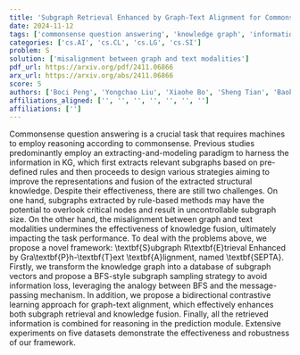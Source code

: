 ```yaml
---
title: 'Subgraph Retrieval Enhanced by Graph-Text Alignment for Commonsense Question Answering'
date: 2024-11-12
tags: ['commonsense question answering', 'knowledge graph', 'information fusion', 'graph-text alignment', 'bidirectional contrastive learning', 'message-passing mechanism', 'subgraph retrieval']
categories: ['cs.AI', 'cs.CL', 'cs.LG', 'cs.SI']
problem: S
solution: ['misalignment between graph and text modalities']
pdf_url: https://arxiv.org/pdf/2411.06866
arx_url: https://arxiv.org/abs/2411.06866
score: 5
authors: ['Boci Peng', 'Yongchao Liu', 'Xiaohe Bo', 'Sheng Tian', 'Baokun Wang', 'Chuntao Hong', 'Yan Zhang']
affiliations_aligned: ['', '', '', '', '', '', '']
affiliations: ['']
---
```



Commonsense question answering is a crucial task that requires machines to employ reasoning according to commonsense. Previous studies predominantly employ an extracting-and-modeling paradigm to harness the information in KG, which first extracts relevant subgraphs based on pre-defined rules and then proceeds to design various strategies aiming to improve the representations and fusion of the extracted structural knowledge. Despite their effectiveness, there are still two challenges. On one hand, subgraphs extracted by rule-based methods may have the potential to overlook critical nodes and result in uncontrollable subgraph size. On the other hand, the misalignment between graph and text modalities undermines the effectiveness of knowledge fusion, ultimately impacting the task performance. To deal with the problems above, we propose a novel framework: \textbf{S}ubgraph R\textbf{E}trieval Enhanced by Gra\textbf{P}h-\textbf{T}ext \textbf{A}lignment, named \textbf{SEPTA}. Firstly, we transform the knowledge graph into a database of subgraph vectors and propose a BFS-style subgraph sampling strategy to avoid information loss, leveraging the analogy between BFS and the message-passing mechanism. In addition, we propose a bidirectional contrastive learning approach for graph-text alignment, which effectively enhances both subgraph retrieval and knowledge fusion. Finally, all the retrieved information is combined for reasoning in the prediction module. Extensive experiments on five datasets demonstrate the effectiveness and robustness of our framework.